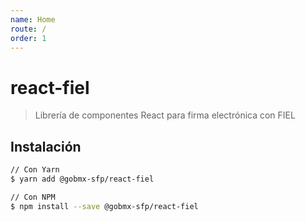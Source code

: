 ```yaml
---
name: Home
route: /
order: 1
---
```


# react-fiel

> Librería de componentes React para firma electrónica con FIEL

## Instalación

```bash
// Con Yarn
$ yarn add @gobmx-sfp/react-fiel

// Con NPM
$ npm install --save @gobmx-sfp/react-fiel
```

